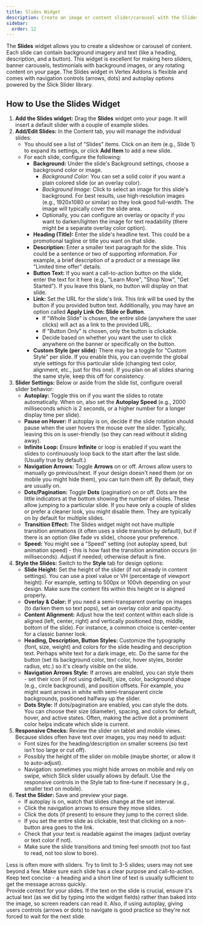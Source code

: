 ```yaml
---
title: Slides Widget
description: Create an image or content slider/carousel with the Slides widget for Elementor.
sidebar:
  order: 12
---
```



The **Slides** widget allows you to create a slideshow or carousel of content. Each slide can contain background imagery and text (like a heading, description, and a button). This widget is excellent for making hero sliders, banner carousels, testimonials with background images, or any rotating content on your page. The Slides widget in Vertex Addons is flexible and comes with navigation controls (arrows, dots) and autoplay options powered by the Slick Slider library.

## How to Use the Slides Widget

<Steps>

1. **Add the Slides widget:** Drag the **Slides** widget onto your page. It will insert a default slider with a couple of example slides.
2. **Add/Edit Slides:** In the Content tab, you will manage the individual slides:
   - You should see a list of "Slides" items. Click on an item (e.g., Slide 1) to expand its settings, or click **Add Item** to add a new slide.
   - For each slide, configure the following:
     - **Background:** Under the slide's Background settings, choose a background color or image. 
       - *Background Color:* You can set a solid color if you want a plain colored slide (or an overlay color).
       - *Background Image:* Click to select an image for this slide's background. For best results, use high-resolution images (e.g., 1920x1080 or similar) so they look good full-width. The image will typically cover the slide area.
       - Optionally, you can configure an overlay or opacity if you want to darken/lighten the image for text readability (there might be a separate overlay color option).
     - **Heading (Title):** Enter the slide's headline text. This could be a promotional tagline or title you want on that slide.
     - **Description:** Enter a smaller text paragraph for the slide. This could be a sentence or two of supporting information. For example, a brief description of a product or a message like "Limited time offer" details.
     - **Button Text:** If you want a call-to-action button on the slide, enter the text for it here (e.g., "Learn More", "Shop Now", "Get Started"). If you leave this blank, no button will display on that slide.
     - **Link:** Set the URL for the slide's link. This link will be used by the button if you provided button text. Additionally, you may have an option called **Apply Link On: Slide or Button**. 
       - If "Whole Slide" is chosen, the entire slide (anywhere the user clicks) will act as a link to the provided URL.
       - If "Button Only" is chosen, only the button is clickable.
       - Decide based on whether you want the user to click anywhere on the banner or specifically on the button.
     - **Custom Style (per slide):** There may be a toggle for "Custom Style" per slide. If you enable this, you can override the global style settings for this particular slide (changing text color, alignment, etc., just for this one). If you plan on all slides sharing the same style, keep this off for consistency.
3. **Slider Settings:** Below or aside from the slide list, configure overall slider behavior:
   - **Autoplay:** Toggle this on if you want the slides to rotate automatically. When on, also set the **Autoplay Speed** (e.g., 2000 milliseconds which is 2 seconds, or a higher number for a longer display time per slide).
   - **Pause on Hover:** If autoplay is on, decide if the slide rotation should pause when the user hovers the mouse over the slider. Typically, leaving this on is user-friendly (so they can read without it sliding away).
   - **Infinite Loop:** Ensure **Infinite** or loop is enabled if you want the slides to continuously loop back to the start after the last slide. (Usually true by default.)
   - **Navigation Arrows:** Toggle **Arrows** on or off. Arrows allow users to manually go previous/next. If your design doesn't need them (or on mobile you might hide them), you can turn them off. By default, they are usually on.
   - **Dots/Pagination:** Toggle **Dots** (pagination) on or off. Dots are the little indicators at the bottom showing the number of slides. These allow jumping to a particular slide. If you have only a couple of slides or prefer a cleaner look, you might disable them. They are typically on by default for multiple slides.
   - **Transition Effect:** The Slides widget might not have multiple transition animations (it often uses a slide transition by default), but if there is an option (like fade vs slide), choose your preference.
   - **Speed:** You might see a "Speed" setting (not autoplay speed, but animation speed) - this is how fast the transition animation occurs (in milliseconds). Adjust if needed; otherwise default is fine.
4. **Style the Slides:** Switch to the **Style** tab for design options:
   - **Slide Height:** Set the height of the slider (if not already in content settings). You can use a pixel value or VH (percentage of viewport height). For example, setting to 500px or 100vh depending on your design. Make sure the content fits within this height or is aligned properly.
   - **Overlay & Color:** If you need a semi-transparent overlay on images (to darken them so text pops), set an overlay color and opacity.
   - **Content Alignment:** Adjust how the text content within each slide is aligned (left, center, right) and vertically positioned (top, middle, bottom of the slide). For instance, a common choice is center-center for a classic banner look.
   - **Heading, Description, Button Styles:** Customize the typography (font, size, weight) and colors for the slide heading and description text. Perhaps white text for a dark image, etc. Do the same for the button (set its background color, text color, hover styles, border radius, etc.) so it's clearly visible on the slide.
   - **Navigation Arrows Style:** If arrows are enabled, you can style them - set their icon (if not using default), size, color, background shape (e.g., circle background), and position offsets. For example, you might want arrows in white with semi-transparent circle backgrounds, positioned halfway up the slider.
   - **Dots Style:** If dots/pagination are enabled, you can style the dots. You can choose their size (diameter), spacing, and colors for default, hover, and active states. Often, making the active dot a prominent color helps indicate which slide is current.
5. **Responsive Checks:** Review the slider on tablet and mobile views. Because slides often have text over images, you may need to adjust:
   - Font sizes for the heading/description on smaller screens (so text isn't too large or cut off).
   - Possibly the height of the slider on mobile (maybe shorter, or allow it to auto-adjust).
   - Navigation: sometimes you might hide arrows on mobile and rely on swipe, which Slick slider usually allows by default.
   Use the responsive controls in the Style tab to fine-tune if necessary (e.g., smaller text on mobile).
6. **Test the Slider:** Save and preview your page. 
   - If autoplay is on, watch that slides change at the set interval.
   - Click the navigation arrows to ensure they move slides.
   - Click the dots (if present) to ensure they jump to the correct slide.
   - If you set the entire slide as clickable, test that clicking on a non-button area goes to the link.
   - Check that your text is readable against the images (adjust overlay or text color if not).
   - Make sure the slide transitions and timing feel smooth (not too fast to read, not too slow to bore).

</Steps>

<Aside type='tip'>
Less is often more with sliders. Try to limit to 3-5 slides; users may not see beyond a few. Make sure each slide has a clear purpose and call-to-action. Keep text concise - a heading and a short line of text is usually sufficient to get the message across quickly.
</Aside>

<Aside type='note' title='Accessibility'>
Provide context for your slides. If the text on the slide is crucial, ensure it's actual text (as we did by typing into the widget fields) rather than baked into the image, so screen readers can read it. Also, if using autoplay, giving users controls (arrows or dots) to navigate is good practice so they're not forced to wait for the next slide.
</Aside>